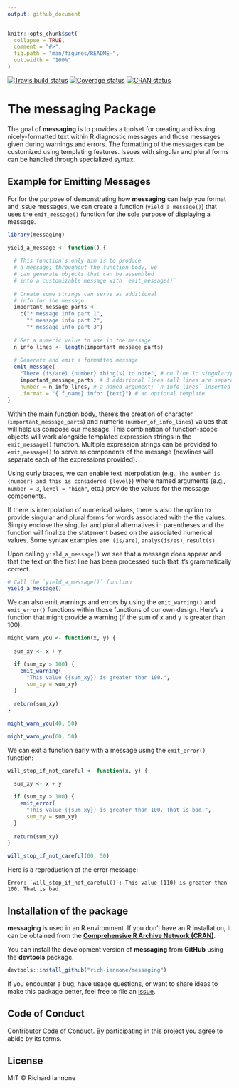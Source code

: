 ```yaml
---
output: github_document
---
```


<!-- README.md is generated from README.Rmd. Please edit that file -->

```r
knitr::opts_chunk$set(
  collapse = TRUE,
  comment = "#>",
  fig.path = "man/figures/README-",
  out.width = "100%"
)
```

[![Travis build status](https://travis-ci.org/rich-iannone/messaging.svg?branch=master)](https://travis-ci.org/rich-iannone/messaging)
[![Coverage status](https://codecov.io/gh/rich-iannone/messaging/branch/master/graph/badge.svg)](https://codecov.io/github/rich-iannone/messaging?branch=master)
[![CRAN status](https://www.r-pkg.org/badges/version/messaging)](https://cran.r-project.org/package=messaging)

# The **messaging** Package

The goal of **messaging** is to provides a toolset for creating and issuing nicely-formatted text within R diagnostic messages and those messages given during warnings and errors. The formatting of the messages can be customized using templating features. Issues with singular and plural forms can be handled through specialized syntax.

## Example for Emitting Messages

For for the purpose of demonstrating how **messaging** can help you format and issue messages, we can create a function (`yield_a_message()`) that uses the `emit_message()` function for the sole purpose of displaying a message.

```r
library(messaging)

yield_a_message <- function() {
  
  # This function's only aim is to produce
  # a message; throughout the function body, we
  # can generate objects that can be assembled
  # into a customizable message with `emit_message()`
  
  # Create some strings can serve as additional
  # info for the message 
  important_message_parts <- 
    c("* message info part 1",
      "* message info part 2",
      "* message info part 3")
  
  # Get a numeric value to use in the message
  n_info_lines <- length(important_message_parts)
  
  # Generate and emit a formatted message
  emit_message(
    "There (is/are) {number} thing(s) to note", # on line 1; singular/plural syntax
    important_message_parts, # 3 additional lines (all lines are separated with `/n`)
    number = n_info_lines, # a named argument; `n_info_lines` inserted into {number}
    .format = "{.f_name} info: {text}") # an optional template
}
```

Within the main function body, there's the creation of character (`important_message_parts`) and numeric (`number_of_info_lines`) values that will help us compose our message. This combination of function-scope objects will work alongside templated expression strings in the `emit_message()` function. Multiple expression strings can be provided to `emit_message()` to serve as components of the message (newlines will separate each of the expressions provided).

Using curly braces, we can enable text interpolation (e.g., `The number is {number} and this is considered {level}`) where named arguments (e.g., `number = 3`, `level = "high"`, etc.) provide the values for the message components. 

If there is interpolation of numerical values, there is also the option to provide singular and plural forms for words associated with the the values. Simply enclose the singular and plural alternatives in parentheses and the function will finalize the statement based on the associated numerical values. Some syntax examples are: `(is/are)`, `analys(is/es)`, `result(s)`.

Upon calling `yield_a_message()` we see that a message does appear and that the text on the first line has been processed such that it's grammatically correct.  

```r
# Call the `yield_a_message()` function
yield_a_message()
```

We can also emit warnings and errors by using the `emit_warning()` and `emit_error()` functions within those functions of our own design. Here's a function that might provide a warning (if the sum of x and y is greater than 100):

```r
might_warn_you <- function(x, y) {
  
  sum_xy <- x + y

  if (sum_xy > 100) {
    emit_warning(
      "This value ({sum_xy}) is greater than 100.",
      sum_xy = sum_xy)
  }
  
  return(sum_xy)
}
```

```r
might_warn_you(40, 50)
```

```r
might_warn_you(60, 50)
```

We can exit a function early with a message using the `emit_error()` function:

```r
will_stop_if_not_careful <- function(x, y) {
  
  sum_xy <- x + y

  if (sum_xy > 100) {
    emit_error(
      "This value ({sum_xy}) is greater than 100. That is bad.",
      sum_xy = sum_xy)
  }
  
  return(sum_xy)
}
```

```r
will_stop_if_not_careful(60, 50)
```

Here is a reproduction of the error message:

```
Error: `will_stop_if_not_careful()`: This value (110) is greater than 100. That is bad.
```

## Installation of the package

**messaging** is used in an R environment. If you don't have an R installation, it can be obtained from the [**Comprehensive R Archive Network (CRAN)**](https://cran.r-project.org/).

You can install the development version of **messaging** from **GitHub** using the **devtools** package.

```r
devtools::install_github("rich-iannone/messaging")
```

If you encounter a bug, have usage questions, or want to share ideas to make this package better, feel free to file an [issue](https://github.com/rich-iannone/messaging/issues).

## Code of Conduct

[Contributor Code of Conduct](https://github.com/rich-iannone/messaging/blob/master/CODE_OF_CONDUCT.md). By participating in this project you agree to abide by its terms.

## License

MIT &copy; Richard Iannone

